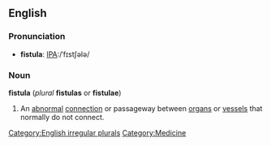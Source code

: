 {{Wikipedia}}
==English==
===Pronunciation===
*'''fistula''': [[Pronunciation guide|IPA]]:/ˈfɪstʃələ/
===Noun===
'''fistula''' (''plural'' '''fistulas''' or '''fistulae''')
# An [[abnormal]] [[connection]] or passageway between [[organ]]s or [[vessel]]s that normally do not connect.

[[Category:English irregular plurals]]
[[Category:Medicine]]